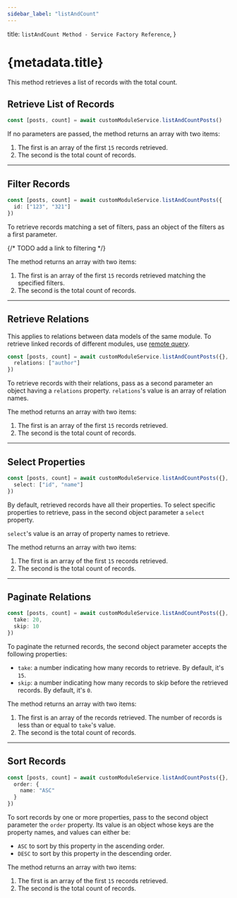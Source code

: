 ```yaml
---
sidebar_label: "listAndCount"
---
```


  title: `listAndCount Method - Service Factory Reference`,
}

# {metadata.title}

This method retrieves a list of records with the total count.

## Retrieve List of Records

```ts
const [posts, count] = await customModuleService.listAndCountPosts()
```

If no parameters are passed, the method returns an array with two items:

1. The first is an array of the first `15` records retrieved.
2. The second is the total count of records.

---

## Filter Records

```ts
const [posts, count] = await customModuleService.listAndCountPosts({
  id: ["123", "321"]
})
```

To retrieve records matching a set of filters, pass an object of the filters as a first parameter.

{/* TODO add a link to filtering */}

The method returns an array with two items:

1. The first is an array of the first `15` records retrieved matching the specified filters.
2. The second is the total count of records.

---

## Retrieve Relations

<Note>

This applies to relations between data models of the same module. To retrieve linked records of different modules, use [remote query](!docs!/advanced-development/modules/remote-query).

</Note>

```ts
const [posts, count] = await customModuleService.listAndCountPosts({}, {
  relations: ["author"]
})
```

To retrieve records with their relations, pass as a second parameter an object having a `relations` property. `relations`'s value is an array of relation names.

The method returns an array with two items:

1. The first is an array of the first `15` records retrieved.
2. The second is the total count of records.

---

## Select Properties

```ts
const [posts, count] = await customModuleService.listAndCountPosts({}, {
  select: ["id", "name"]
})
```

By default, retrieved records have all their properties. To select specific properties to retrieve, pass in the second object parameter a `select` property.

`select`'s value is an array of property names to retrieve.

The method returns an array with two items:

1. The first is an array of the first `15` records retrieved.
2. The second is the total count of records.

---

## Paginate Relations

```ts
const [posts, count] = await customModuleService.listAndCountPosts({}, {
  take: 20,
  skip: 10
})
```

To paginate the returned records, the second object parameter accepts the following properties:

- `take`: a number indicating how many records to retrieve. By default, it's `15`.
- `skip`: a number indicating how many records to skip before the retrieved records. By default, it's `0`.

The method returns an array with two items:

1. The first is an array of the records retrieved. The number of records is less than or equal to `take`'s value.
2. The second is the total count of records.

---

## Sort Records

```ts
const [posts, count] = await customModuleService.listAndCountPosts({}, {
  order: {
    name: "ASC"
  }
})
```

To sort records by one or more properties, pass to the second object parameter the `order` property. Its value is an object whose keys are the property names, and values can either be:

- `ASC` to sort by this property in the ascending order.
- `DESC` to sort by this property in the descending order.

The method returns an array with two items:

1. The first is an array of the first `15` records retrieved.
2. The second is the total count of records.

